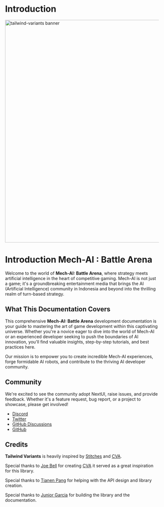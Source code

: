 
# Introduction

<Image
  alt="tailwind-variants banner"
  priority
  quality={90}
  className="rounded-lg mt-1"
  height="730"
  src="/banner.png"
  width="1460"
/>

# Introduction Mech-AI : Battle Arena

Welcome to the world of **Mech-AI: Battle Arena**, where strategy meets artificial intelligence in the heart of competitive gaming. Mech-AI is not just a game; it's a groundbreaking entertainment media that brings the AI (Artificial Intelligence) community in Indonesia and beyond into the thrilling realm of turn-based strategy.


## What This Documentation Covers

This comprehensive **Mech-AI: Battle Arena** development documentation is your guide to mastering the art of game development within this captivating universe. Whether you're a novice eager to dive into the world of Mech-AI or an experienced developer seeking to push the boundaries of AI innovation, you'll find valuable insights, step-by-step tutorials, and best practices here.

Our mission is to empower you to create incredible Mech-AI experiences, forge formidable AI robots, and contribute to the thriving AI developer community.

## Community

We're excited to see the community adopt NextUI, raise issues, and provide feedback. Whether it's a feature request, bug report, or a project to showcase, please get involved!

- [Discord](https://discord.gg/9b6yyZKmH4)
- [Twitter](https://twitter.com/getnextui)
- [GitHub Discussions](https://github.com/nextui-org/tailwind-variants/discussions)
- [GitHub](https://github.com/nextui-org/tailwind-variants)


## Credits

**Tailwind Variants** is heavily inspired by [Stitches](https://stitches.dev) and [CVA](https://github.com/joe-bell/cva).

Special thanks to [Joe Bell](https://twitter.com/joe_bell) for creating [CVA](https://github.com/joe-bell/cva) it served as a great inspiration for this library.

Special thanks to [Tianen Pang](https://github.dev/tianenpang) for helping with the API design and library creation.

Special thanks to [Junior Garcia](https://github.dev/jrgarciadev) for building the library and the documentation.